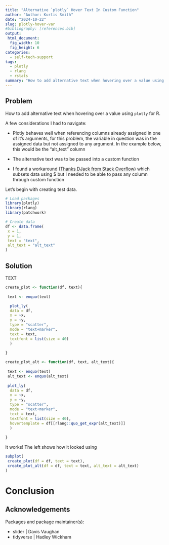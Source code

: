 ```yaml
---
title: "Alternative `plotly` Hover Text In Custom Function"
author: "Author: Kurtis Smith"
date: "2024-10-22"
slug: plotly-hover-var
#bibliography: [references.bib]
output: 
 html_document:
  fig_width: 10
  fig_height: 6
categories:
  - self-tech-support
tags:
  - plotly
  - rlang
  - rstats
summary: "How to add alternative text when hovering over a value using `plotly` for R."
---
```


## Problem

How to add alternative text when hovering over a value using `plotly` for R.

A few considerations I had to navigate:

-   Plotly behaves well when referencing columns already assigned in one of it's arguments, for this problem, the variable in question was in the assigned data but not assigned to any argument. In the example below, this would be the "alt_text" column

-   The alternative text was to be passed into a custom function

-   I found a workaround ([Thanks DJack from Stack Overflow](https://stackoverflow.com/posts/49902288/revisions)) which subsets data using \$ but I needed to be able to pass any column through custom function

Let's begin with creating test data.

```r
# Load packages
library(plotly)
library(rlang)
library(patchwork)

# Create data
df <- data.frame(
 x = 1,
 y = 1,
 text = "text",
 alt_text = "alt_text"
)

```

## Solution

TEXT

```r

create_plot <- function(df, text){
 
 text <- enquo(text)

  plot_ly(
  data = df, 
  x = ~x, 
  y = ~y, 
  type = "scatter",
  mode = "text+marker",
  text = text,
  textfont = list(size = 40)
  )
 
}

create_plot_alt <- function(df, text, alt_text){
 
 text <- enquo(text)
 alt_text <- enquo(alt_text)
 
 plot_ly(
  data = df,
  x = ~x, 
  y = ~y, 
  type = "scatter",
  mode = "text+marker",
  text = text,
  textfont = list(size = 40),
  hovertemplate = df[[rlang::quo_get_expr(alt_text)]] 
  )
 
}

```

It works! The left shows how it looked using  

```r

subplot(
 create_plot(df = df, text = text),
 create_plot_alt(df = df, text = text, alt_text = alt_text)
)

```

# Conclusion



## Acknowledgements

Packages and package maintainer(s):

-   slider \| Davis Vaughan
-   tidyverse \| Hadley Wickham
